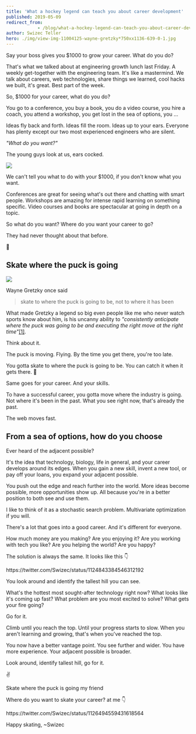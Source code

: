 ```yaml
---
title: 'What a hockey legend can teach you about career development'
published: 2019-05-09
redirect_from: 
            - /blog/what-a-hockey-legend-can-teach-you-about-career-development/swizec/9071
author: Swizec Teller
hero: ./img/view-img-11004125-wayne-gretzky*750xx1136-639-0-1.jpg
---
```

Say your boss gives you $1000 to grow your career. What do you do?





That's what we talked about at engineering growth lunch last Friday. A weekly get-together with the engineering team. It's like a mastermind. We talk about careers, web technologies, share things we learned, cool hacks we built, it's great. Best part of the week.



So, $1000 for your career, what do you do?



You go to a conference, you buy a book, you do a video course, you hire a coach, you attend a workshop, you get lost in the sea of options, you ...



Ideas fly back and forth. Ideas fill the room. Ideas up to your ears. Everyone has plenty except our two most experienced engineers who are silent.



_"What do you want?"_



The young guys look at us, ears cocked.



![](./img/media-j6Q00U29sHyzS-giphy.gif)



We can't tell you what to do with your $1000, if you don't know what you want.



Conferences are great for seeing what's out there and chatting with smart people. Workshops are amazing for intense rapid learning on something specific. Video courses and books are spectacular at going in depth on a topic.



So what do you want? Where do you want your career to go?



They had never thought about that before.



🤔



## Skate where the puck is going



![](./img/view-img-11004125-wayne-gretzky*750xx1136-639-0-1.jpg)



Wayne Gretzky once said



> skate to where the puck is going to be, not to where it has been



What made Gretzky a legend so big even people like me who never watch sports know about him, is his uncanny ability to _"consistently anticipate where the puck was going to be and executing the right move at the right time"_[\[1\]](https://en.wikipedia.org/wiki/Wayne_Gretzky).



Think about it.



The puck is moving. Flying. By the time you get there, you're too late.



You gotta skate to where the puck is going to be. You can catch it when it gets there. 🏑



Same goes for your career. And your skills.



To have a successful career, you gotta move where the industry is going. Not where it's been in the past. What you see right now, that's already the past.



The web moves fast.



## From a sea of options, how do you choose



Ever heard of the adjacent possible?



It's the idea that technology, biology, life in general, and your career develops around its edges. When you gain a new skill, invent a new tool, or pay off your loans, you expand your adjacent possible.



You push out the edge and reach further into the world. More ideas become possible, more opportunities show up. All because you're in a better position to both see and use them.



I like to think of it as a stochastic search problem. Multivariate optimization if you will.



There's a lot that goes into a good career. And it's different for everyone.



How much money are you making? Are you enjoying it? Are you working with tech you like? Are you helping the world? Are you happy?



The solution is always the same. It looks like this 👇



https&#x3A;//twitter.com/Swizec/status/1124843384546312192



You look around and identify the tallest hill you can see.



What's the hottest most sought-after technology right now? What looks like it's coming up fast? What problem are you most excited to solve? What gets your fire going?



Go for it.



Climb until you reach the top. Until your progress starts to slow. When you aren't learning and growing, that's when you've reached the top.



You now have a better vantage point. You see further and wider. You have more experience. Your adjacent possible is broader.



Look around, identify tallest hill, go for it.



✌️



Skate where the puck is going my friend



Where do you want to skate your career? at me 👇



https&#x3A;//twitter.com/Swizec/status/1126494559431618564



Happy skating, ~Swizec